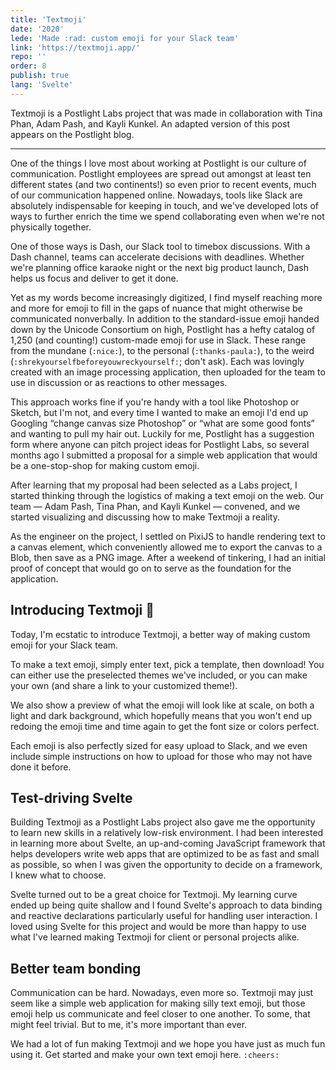 ```yaml
---
title: 'Textmoji'
date: '2020'
lede: 'Made :rad: custom emoji for your Slack team'
link: 'https://textmoji.app/'
repo: ''
order: 8
publish: true
lang: 'Svelte'
---
```




<section class="blog-section">

<p><XA href="https://textmoji.app/">Textmoji</XA> is a <XA href="https://postlight.com/labs">Postlight Labs</XA> project that was made in collaboration with Tina Phan, Adam Pash, and Kayli Kunkel. An adapted version of this post appears on the Postlight <XA href="https://postlight.com/insights/introducing-textmoji">blog</XA>.</p>

<hr />

One of the things I love most about working at Postlight is our culture of communication. Postlight employees are spread out amongst at least ten different states (and <XA href="https://postlight.com/insights/meet-postlight-lebanon">two continents</XA>!) so even prior to recent events, much of our communication happened online. Nowadays, tools like Slack are absolutely indispensable for keeping in touch, and we've developed <XA href="https://dashforslack.com/">lots</XA> <XA href="https://postlight.com/insights/remote-workers-are-power-users">of</XA> <XA href="https://postlight.com/insights/using-emoji-based-workflows-in-slack">ways</XA> to further enrich the time we spend collaborating even when we're not physically together.

One of those ways is <XA href="https://postlight.com/labs/dash-for-slack">Dash</XA>, our Slack tool to timebox discussions. With a Dash channel, teams can accelerate decisions with deadlines. Whether we're planning office karaoke night or the next big product launch, Dash helps us focus and deliver to get it done.

Yet as my words become increasingly digitized, I find myself reaching more and more for emoji to fill in the gaps of nuance that might otherwise be communicated nonverbally. In addition to the standard-issue emoji handed down by the Unicode Consortium on high, Postlight has a hefty catalog of 1,250 (and counting!) custom-made emoji for use in Slack. These range from the mundane (`:nice:`), to the personal (`:thanks-paula:`), to the weird (`:shrekyourselfbeforeyouwreckyourself:`; don't ask). Each was lovingly created with an image processing application, then uploaded for the team to use in discussion or as reactions to other messages.

<div class="blog-inset">
  <ZoomImage
    src={slack}
    caption={"Some of the mamny custom emoji we use at Postlight"}
  />
</div>

This approach works fine if you're handy with a tool like Photoshop or Sketch, but I'm not, and every time I wanted to make an emoji I'd end up Googling “change canvas size Photoshop” or “what are some good fonts” and wanting to pull my hair out. Luckily for me, Postlight has a suggestion form where anyone can pitch project ideas for Postlight Labs, so several months ago I submitted a proposal for a simple web application that would be a one-stop-shop for making custom emoji. 

After learning that my proposal had been selected as a Labs project, I started thinking through the logistics of making a text emoji on the web. Our team — Adam Pash, Tina Phan, and Kayli Kunkel — convened, and we started visualizing and discussing how to make Textmoji a reality.

As the engineer on the project, I settled on <XA href="https://pixijs.com/">PixiJS</XA> to handle rendering text to a <XA href="https://developer.mozilla.org/en-US/docs/Web/API/Canvas_API">canvas</XA> element, which conveniently allowed me to export the canvas to a <XA href="https://developer.mozilla.org/en-US/docs/Web/API/Blob">Blob</XA>, then save as a PNG image. After a weekend of tinkering, I had an initial proof of concept that would go on to serve as the foundation for the application.

<div class="blog-inset">
  <ZoomImage
    src={wip}
    caption={"Textmoji v0.1, in sore need of a product designer"}
  />
</div>

## Introducing Textmoji 🎉

Today, I'm ecstatic to introduce <XA href="https://textmoji.app/">Textmoji</XA>, a better way of making custom emoji for your Slack team.

<div class="blog-inset">
  <ZoomImage
    src={final}
  />
</div>

To make a text emoji, simply enter text, pick a template, then download! You can either use the preselected themes we've included, or you can make your own (and <XA href="https://textmoji.app/?paletteName=NunitoSans&text=super%20cool%21&fStyle=Bungee&fColor=07469d&bgShape=squircle&bgColor=f1e9e6&bWidth=0&bStyle=none&bColor=FF6507">share a link</XA> to your customized theme!).

We also show a preview of what the emoji will look like at scale, on both a light and dark background, which hopefully means that you won't end up redoing the emoji time and time again to get the font size or colors perfect. 

<div class="blog-inset">
  <ZoomImage
    src={thx}
    caption={"Make sure contrast looks good for both light and dark themes"}
  />
</div>

Each emoji is also perfectly sized for easy upload to Slack, and we even include simple instructions on how to upload for those who may not have done it before.

## Test-driving Svelte

Building Textmoji as a Postlight Labs project also gave me the opportunity to learn new skills in a relatively low-risk environment. I had been interested in learning more about <XA href="https://svelte.dev/">Svelte</XA>, an up-and-coming JavaScript framework that helps developers write web apps that are optimized to be as fast and small as possible, so when I was given the opportunity to decide on a framework, I knew what to choose. 

Svelte turned out to be a great choice for Textmoji. My learning curve ended up being quite shallow and I found Svelte's approach to <XA href="https://svelte.dev/tutorial/text-inputs">data binding</XA> and <XA href="https://svelte.dev/tutorial/reactive-declarations">reactive declarations</XA> particularly useful for handling user interaction. I loved using Svelte for this project and would be more than happy to use what I've learned making Textmoji for client or personal projects alike.

## Better team bonding

Communication can be hard. Nowadays, even more so. Textmoji may just seem like a simple web application for making silly text emoji, but those emoji help us communicate and feel closer to one another. To some, that might feel trivial. But to me, it's more important than ever.

We had a lot of fun making Textmoji and we hope you have just as much fun using it. Get started and make your own text emoji <XA href="https://textmoji.app/">here</XA>. `:cheers:`

</section>
